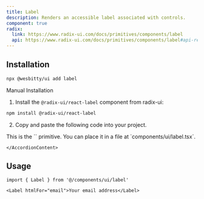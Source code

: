 ```yaml
---
title: Label
description: Renders an accessible label associated with controls.
component: true
radix:
  link: https://www.radix-ui.com/docs/primitives/components/label
  api: https://www.radix-ui.com/docs/primitives/components/label#api-reference
---
```


<ComponentExample src="/components/examples/label/demo.tsx" extractClassname>
  <LabelDemo />
</ComponentExample>

## Installation

```bash
npx @wesbitty/ui add label
```

<Accordion type="single" collapsible>
  <AccordionItem value="manual-installation">
    <AccordionTrigger>Manual Installation</AccordionTrigger>
    <AccordionContent>

1. Install the `@radix-ui/react-label` component from radix-ui:

```bash
npm install @radix-ui/react-label
```

2. Copy and paste the following code into your project.

<ComponentSource src="/components/ui/label.tsx" />

<Callout>
  This is the `<Label />` primitive. You can place it in a file at
  `components/ui/label.tsx`.
</Callout>

    </AccordionContent>

  </AccordionItem>
</Accordion>

## Usage

```tsx
import { Label } from '@/components/ui/label'
```

```tsx
<Label htmlFor="email">Your email address</Label>
```

